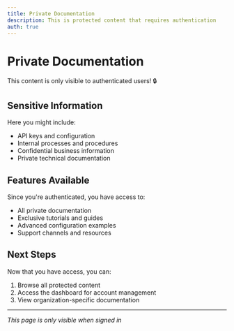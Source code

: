 ```yaml
---
title: Private Documentation
description: This is protected content that requires authentication
auth: true
---
```


# Private Documentation

This content is only visible to authenticated users! 🔒

## Sensitive Information

Here you might include:

- API keys and configuration
- Internal processes and procedures
- Confidential business information
- Private technical documentation

## Features Available

Since you're authenticated, you have access to:

- All private documentation
- Exclusive tutorials and guides  
- Advanced configuration examples
- Support channels and resources

## Next Steps

Now that you have access, you can:

1. Browse all protected content
2. Access the dashboard for account management
3. View organization-specific documentation

---

*This page is only visible when signed in*